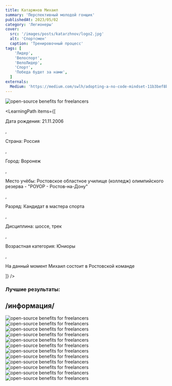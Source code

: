 ```yaml
---
title: Катаржнов Михаил 
summary: 'Перспективный молодой гонщик'
publishedAt: 2023/05/02
category: 'Легионеры'
cover:
  src: '/images/posts/katarzhnov/logo2.jpg'
  alt: 'Спортсмен'
  caption: 'Тренировочный процесс'
tags: [
    'Лидер',
    'Велоспорт',
    'ВелоЛидер',
    'Спорт',
    'Победа будет за нами',
  ]
externals:
  Medium: 'https://medium.com/swlh/adopting-a-no-code-mindset-11b3bef8b21d'
---
```

<Image
  src='/images/posts/katarzhnov/logo2.jpg'
  alt="open-source benefits for freelancers"
/>

<LearningPath
  items={[
    <p>Дата рождения: 21.11.2006</p>,
    <p>Страна: Россия</p>,
    <p>Город: Воронеж</p>,
    <p>Место учёбы: Ростовское областное училище (колледж) олимпийского резерва - "РОУОР - Ростов-на-Дону"</p>,
    <p>Разряд: Кандидат в мастера спорта</p>,
    <p>Дисциплина: шоссе, трек</p>,
    <p>Возрастная категория: Юниоры</p>,
    <p>На данный момент Михаил состоит в Ростовской команде</p>
  ]}
/>

### Лучшие результаты:

## /информация/



<Image
  src="/images/posts/katarzhnov/1.jpg"
  alt="open-source benefits for freelancers"
/>
<Image
  src="/images/posts/katarzhnov/2.jpg"
  alt="open-source benefits for freelancers"
/>
<Image
  src="/images/posts/katarzhnov/3.jpg"
  alt="open-source benefits for freelancers"
/>
<Image
  src="/images/posts/katarzhnov/4.jpg"
  alt="open-source benefits for freelancers"
/>
<Image
  src="/images/posts/katarzhnov/5.jpg"
  alt="open-source benefits for freelancers"
/>
<Image
  src="/images/posts/katarzhnov/6.jpg"
  alt="open-source benefits for freelancers"
/>
<Image
  src="/images/posts/katarzhnov/7.jpg"
  alt="open-source benefits for freelancers"
/>
<Image
  src="/images/posts/katarzhnov/8.jpg"
  alt="open-source benefits for freelancers"
/>
<Image
  src="/images/posts/katarzhnov/9.jpg"
  alt="open-source benefits for freelancers"
/>
<Image
  src="/images/posts/katarzhnov/10.jpg"
  alt="open-source benefits for freelancers"
/>
<Image
  src="/images/posts/katarzhnov/11.jpg"
  alt="open-source benefits for freelancers"
/>
<Image
  src="/images/posts/katarzhnov/12.jpg"
  alt="open-source benefits for freelancers"
/>